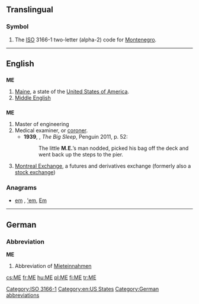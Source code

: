 {{also|Appendix:Variations of "me"}}
==Translingual==

===Symbol===
{{head|mul|symbol}}
# The [[ISO]] 3166-1 two-letter (alpha-2) code for [[Montenegro]].

[[Category:ISO 3166-1]]
----

==English==

==={{abbreviation}}===
'''ME'''

# [[Maine]], a state of the [[United States of America]].
# [[Middle English]]

==={{initialism}}===
{{wikipedia|coroner}}
'''ME'''

# Master of engineering
# Medical examiner, or [[coroner]].
#*'''1939''', {{w|Raymond Chandler}}, ''The Big Sleep'', Penguin 2011, p. 52:
#*:The little '''M.E.'''’s man nodded, picked his bag off the deck and went back up the steps to the pier.
# [[w:Montreal Exchange|Montreal Exchange]], a futures and derivatives exchange (formerly also a [[stock exchange]])

===Anagrams===
* [[em#English|em]] , [['em#English|'em]], [[Em#English|Em]]

[[Category:en:US States]]

----

==German==

===Abbreviation===
'''ME'''

# {{context|real estate listing|lang=de}} Abbreviation of [[Mieteinnahmen]]

[[Category:German abbreviations]]

[[cs:ME]]
[[fr:ME]]
[[hu:ME]]
[[pl:ME]]
[[fi:ME]]
[[tr:ME]]